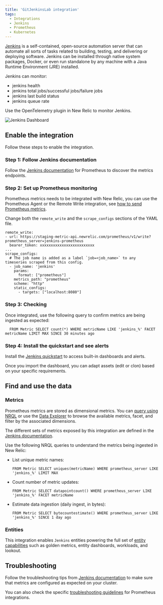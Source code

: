 ```yaml
---
title: 'GitJenkinsLab integration'
tags:
  - Integrations
  - Jenkins
  - Prometheus
  - Kubernetes
---
```



[Jenkins](https://www.jenkins.io/doc/) is a self-contained, open-source automation server that can automate all sorts of tasks related to building, testing, and delivering or deploying software. Jenkins can be installed through native system packages, Docker, or even run standalone by any machine with a Java Runtime Environment (JRE) installed.

Jenkins can monitor:
* jenkins health
* jenkins total jobs/successful jobs/failure jobs
* jenkins last build status
* jenkins queue rate

Use the OpenTelemetry plugin in New Relic to monitor Jenkins.

<img
  title="Jenkins Dashboard"
  alt="Jenkins Dashboard"
  src={kubernetesJenkinsDashboard}
/>

## Enable the integration

Follow these steps to enable the integration.

### Step 1: Follow Jenkins documentation

Follow the [Jenkins documentation](https://plugins.jenkins.io/prometheus/) for Prometheus to discover the metrics endpoints.

### Step 2: Set up Prometheus monitoring

Prometheus metrics needs to be integrated with New Relic, you can use the Prometheus Agent or the Remote Write integration, see [how to send Prometheus metrics](https://docs.newrelic.com/docs/infrastructure/prometheus-integrations/get-started/send-prometheus-metric-data-new-relic/).

Change both the `remote_write` and the `scrape_configs` sections of the YAML file.

```
remote_write:
- url: https://staging-metric-api.newrelic.com/prometheus/v1/write?prometheus_server=jenkins-prometheus
  bearer_token: xxxxxxxxxxxxxxxxxxxxxxxxx
...
scrape_configs:
  # The job name is added as a label `job=<job_name>` to any timeseries scraped from this config.
  - job_name: 'jenkins'
    params:
      format: ["prometheus"]
    metrics_path: "prometheus"
    scheme: "http"
    static_configs:
      - targets: ["localhost:8080"]
```

### Step 3: Checking

Once integrated, use the following query to confirm metrics are being ingested as expected:

```
  FROM Metric SELECT count(*) WHERE metricName LIKE 'jenkins_%' FACET metricName LIMIT MAX SINCE 30 minutes ago
```

### Step 4: Install the quickstart and see alerts

Install the [Jenkins quickstart](https://newrelic.com/instant-observability/jenkins) to access built-in dashboards and alerts. 

Once you import the dashboard, you can adapt assets (edit or clon) based on your specific requirements.

## Find and use the data

### Metrics

Prometheus metrics are stored as dimensional metrics. You can [query using NRQL](/docs/telemetry-data-platform/get-data/apis/query-metric-data-type/) or use the [Data Explorer](/docs/query-your-data/explore-query-data/browse-data/introduction-data-explorer/) to browse the available metrics, facet, and filter by the associated dimensions.

The different sets of metrics exposed by this integration are defined in the [Jenkins documentation](https://plugins.jenkins.io/prometheus/).

Use the following NRQL queries to understand the metrics being ingested in New Relic:

* List unique metric names:

  ```
  FROM Metric SELECT uniques(metricName) WHERE prometheus_server LIKE 'jenkins_%' LIMIT MAX
  ```

* Count number of metric updates:

  ```
  FROM Metric SELECT datapointcount() WHERE prometheus_server LIKE 'jenkins_%' FACET metricName
  ```

* Estimate data ingestion (daily ingest, in bytes):

	```
  FROM Metric SELECT bytecountestimate() WHERE prometheus_server LIKE 'jenkins_%' SINCE 1 day ago
  ```

### Entities

This integration enables `Jenkins` entities powering the full set of [entity capabilities](/docs/new-relic-solutions/new-relic-one/core-concepts/what-entity-new-relic/) such as golden metrics, entity dashboards, workloads, and lookout.

## Troubleshooting

Follow the troubleshooting tips from [Jenkins documentation](https://www.jenkins.io/doc/book/troubleshooting/) to make sure that metrics are configured as expected on your cluster.

You can also check the specific [troubleshooting guidelines](/docs/infrastructure/prometheus-integrations/troubleshooting/no-data-appears-prometheus-integration) for Prometheus integrations.